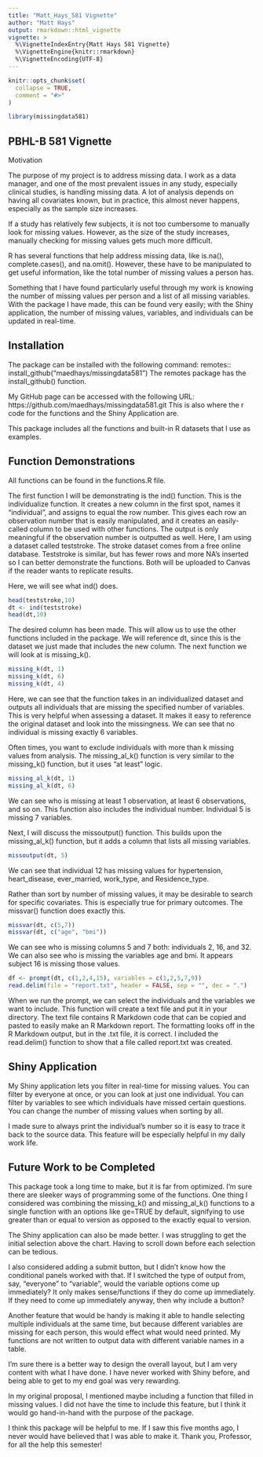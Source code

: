 ```yaml
---
title: "Matt_Hays_581 Vignette"
author: "Matt Hays"
output: rmarkdown::html_vignette
vignette: >
  %\VignetteIndexEntry{Matt Hays 581 Vignette}
  %\VignetteEngine{knitr::rmarkdown}
  %\VignetteEncoding{UTF-8}
---
```


```r
knitr::opts_chunk$set(
  collapse = TRUE,
  comment = "#>"
)
```

```r
library(missingdata581)
```

## PBHL-B 581 Vignette
Motivation

The purpose of my project is to address missing data. I work as a data manager, and one of the most prevalent issues in any study, especially clinical studies, is handling missing data. A lot of analysis depends on having all covariates known, but in practice, this almost never happens, especially as the sample size increases. 

If a study has relatively few subjects, it is not too cumbersome to manually look for missing values. However, as the size of the study increases, manually checking for missing values gets much more difficult.

R has several functions that help address missing data, like is.na(), complete.cases(), and na.omit(). However, these have to be manipulated to get useful information, like the total number of missing values a person has. 

Something that I have found particularly useful through my work is knowing the number of missing values per person and a list of all missing variables. With the package I have made, this can be found very easily; with the Shiny application, the number of missing values, variables, and individuals can be updated in real-time. 

## Installation

The package can be installed with the following command: 
remotes:: install_github("maedhays/missingdata581")
The remotes package has the install_github() function.

My GitHub page can be accessed with the following URL: 
https://github.com/maedhays/missingdata581.git
This is also where the r code for the functions and the Shiny Application are. 


This package includes all the functions and built-in R datasets that I use as examples. 

## Function Demonstrations
All functions can be found in the functions.R file.

The first function I will be demonstrating is the ind() function. This is the individualize function. It creates a new column in the first spot, names it "individual", and assigns to equal the row number. This gives each row an observation number that is easily manipulated, and it creates an easily-called column to be used with other functions. The output is only meaningful if the observation number is outputted as well. Here, I am using a dataset called teststroke. The stroke dataset comes from a free online database. Teststroke is similar, but has fewer rows and more NA's inserted so I can better demonstrate the functions. Both will be uploaded to Canvas if the reader wants to replicate results. 

Here, we will see what ind() does. 
```r
head(teststroke,10)
dt <- ind(teststroke)
head(dt,10)
```

The desired column has been made. This will allow us to use the other functions included in the package. We will reference dt, since this is the dataset we just made that includes the new column. The next function we will look at is missing_k(). 

```r
missing_k(dt, 1)
missing_k(dt, 6)
missing_k(dt, 4)
```

Here, we can see that the function takes in an individualized dataset and outputs all individuals that are missing the specified number of variables. This is very helpful when assessing a dataset. It makes it easy to reference the original dataset and look into the missingness. We can see that no individual is missing exactly 6 variables. 



Often times, you want to exclude individuals with more than k missing values from analysis. The missing_al_k() function is very similar to the missing_k() function, but it uses "at least" logic. 

```r
missing_al_k(dt, 1)
missing_al_k(dt, 6)
```
We can see who is missing at least 1 observation, at least 6 observations, and so on. This function also includes the individual number. Individual 5 is missing 7 variables. 



Next, I will discuss the missoutput() function. This builds upon the missing_al_k() function, but it adds a column that lists all missing variables. 
```r
missoutput(dt, 5)
```
We can see that individual 12 has missing values for hypertension, heart_disease, ever_married, work_type, and Residence_type. 

Rather than sort by number of missing values, it may be desirable to search for specific covariates. This is especially true for primary outcomes. The missvar() function does exactly this. 
```r
missvar(dt, c(5,7))
missvar(dt, c("age", "bmi"))
```
We can see who is missing columns 5 and 7 both: individuals 2, 16, and 32. 
We can also see who is missing the variables age and bmi. It appears subject 16 is missing those values. 


```r
df <- prompt(dt, c(1,2,4,15), variables = c(1,2,5,7,9))
read.delim(file = "report.txt", header = FALSE, sep = "", dec = ".")
```


When we run the prompt, we can select the individuals and the variables we want to include. This function will create a text file and put it in your directory. The text file contains R Markdown code that can be copied and pasted to easily make an R Markdown report. The formatting looks off in the R Markdown output, but in the .txt file, it is correct. I included the read.delim() function to show that a file called report.txt was created.

 
## Shiny Application

My Shiny application lets you filter in real-time for missing values. 
You can filter by everyone at once, or you can look at just one individual. You can filter by variables to see which individuals have missed certain questions. You can change the number of missing values when sorting by all. 

I made sure to always print the individual's number so it is easy to trace it back to the source data. This feature will be especially helpful in my daily work life. 


## Future Work to be Completed

This package took a long time to make, but it is far from optimized. I'm sure there are sleeker ways of programming some of the functions. One thing I considered was combining the missing_k() and missing_al_k() functions to a single function with an options like ge=TRUE by default, signifying to use greater than or equal to version as opposed to the exactly equal to version. 


The Shiny application can also be made better. 
I was struggling to get the initial selection above the chart. Having to scroll down before each selection can be tedious. 

I also considered adding a submit button, but I didn't know how the conditional panels worked with that. If I switched the type of output from, say, "everyone" to "variable", would the variable options come up immediately? It only makes sense/functions if they do come up immediately. If they need to come up immediately anyway, then why include a button? 

Another feature that would be handy is making it able to handle selecting multiple individuals at the same time, but because different variables are missing for each person, this would effect what would need printed. My functions are not written to output data with different variable names in a table.

I'm sure there is a better way to design the overall layout, but I am very content with what I have done. I have never worked with Shiny before, and being able to get to my end goal was very rewarding. 

In my original proposal, I mentioned maybe including a function that filled in missing values. I did not have the time to include this feature, but I think it would go hand-in-hand with the purpose of the package. 

I think this package will be helpful to me. If I saw this five months ago, I never would have believed that I was able to make it. Thank you, Professor, for all the help this semester!
